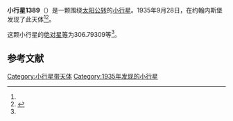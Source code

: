 {{Infobox planet
| bgcolour = #FFFFC0
| name = 1389 Onnie
| symbol = 
| image = 
| caption = 
| discovery = yes
| discovery_ref = 
| discoverer = {{link-en|亨德里克·范·基特|Hendrik van Gent}}
| discovery_site = [[约翰内斯堡|约翰内斯堡]] 
| discovered = 1935年9月28日
| designations = yes
| mp_name = 
| named_after = 
| alt_names = 1935 SS1/ 1949 QV1 / 1955 XB1
| mp_category = [[主带小行星|主带小行星]]
| orbit_ref = <ref name="a">[http://ssd.jpl.nasa.gov/sbdb.cgi?sstr=1389 1389 Onnie] {{Wayback|url=http://ssd.jpl.nasa.gov/sbdb.cgi?sstr=1389 |date=20201118113303 }}，小行星數據庫瀏覽器（JPL Small-Body Database Browser）－[[美国国家航空航天局|美国国家航空航天局]]喷气推进实验室</ref>
| epoch = 2456400.5 (2013年4月18日更新)
| aphelion = {{convert|2.9091932|AU|km|3|abbr=on|lk=out}}
| perihelion = {{convert|2.8195870|AU|km|3|abbr=on}}
| semimajor = {{convert|2.8643901|AU|km|3|abbr=on}}
| eccentricity = 0.0156414
| period = 1770.706843 [[日|日]]<br />4.85[[儒略年|儒略年]]
| avg_speed = 
| inclination = 2.04375
| asc_node = 174.69409
| mean_anomaly = 
| arg_peri = 306.79309
| satellites = 
| physical_characteristics = yes
| dimensions = 
| mass = 
| density = 
| surface_grav = 
| escape_velocity = 
| sidereal_day = 
| axial_tilt = 
| pole_ecliptic_lat = 
| pole_ecliptic_lon = 
| albedo = 
| temperatures= 
| temp_name1 = 
| mean_temp_1 = 
| max_temp_1 = 
| temp_name2 = 
| max_temp_2 = 
| spectral_type = 
| abs_magnitude = 306.79309
}}

'''小行星1389'''（{{lang-en|1389 Onnie}}）是一颗围绕[[太阳|太阳]][[公转|公转]]的[[小行星|小行星]]。1935年9月28日，{{link-en|亨德里克·范·基特|Hendrik van Gent}}在约翰内斯堡发现了此天体<ref name="a" /><ref>{{cite news|title=小行星列表|url=http://cfa-www.harvard.edu/iau/lists/NumberedMPs.txt|accessdate=2013-07-08|newspaper=哈佛大学|archive-date=2008-05-17|archive-url=https://web.archive.org/web/20080517010638/http://cfa-www.harvard.edu/iau/lists/NumberedMPs.txt|dead-url=no}}</ref>。

这颗小行星的[[绝对星等|绝对星等]]为306.79309等<ref name="a" />。

==参考文献==
{{reflist}}
{{Minor Planet Number|[[小行星1388|小行星1388]]|[[小行星1390|小行星1390]]}}

{{小天体}}

[[Category:小行星带天体|Category:小行星带天体]]
[[Category:1935年发现的小行星|Category:1935年发现的小行星]]

{{asteroid-stub}}